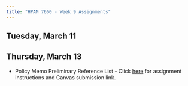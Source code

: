 ```yaml
---
title: "HPAM 7660 - Week 9 Assignments"
---
```


## Tuesday, March 11


## Thursday, March 13

- Policy Memo Preliminary Reference List - Click [here](https://tulane.instructure.com/courses/2291178/assignments/14673858) for assignment instructions and Canvas submission link.

